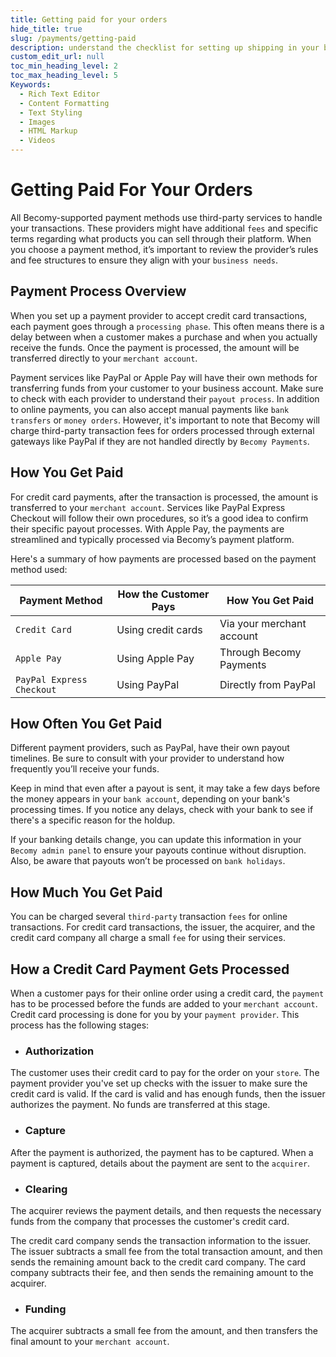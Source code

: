 ```yaml
---
title: Getting paid for your orders
hide_title: true
slug: /payments/getting-paid
description: understand the checklist for setting up shipping in your becomy store.
custom_edit_url: null
toc_min_heading_level: 2
toc_max_heading_level: 5
Keywords:
  - Rich Text Editor
  - Content Formatting
  - Text Styling
  - Images
  - HTML Markup
  - Videos
---
```



<head>
  <meta
    property="twitter:description"
    content="Learn about the payment options, transaction processes, and managing your earnings on Becomy"
  />
  <meta
    property="og:url"
    content="https://docs-becomy.surge.sh/payments/getting-paid"
  />
  <link rel="canonical" href="https://docs-becomy.surge.sh/payments" />
  <link
    rel="alternate"
    href="https://docs-becomy.surge.sh/payments/fr"
    hreflang="fr"
  />
</head>

# Getting Paid For Your Orders

All Becomy-supported payment methods use third-party services to handle your transactions. These providers might have additional `fees` and specific terms regarding what products you can sell through their platform. When you choose a payment method, it’s important to review the provider’s rules and fee structures to ensure they align with your `business needs`.

## Payment Process Overview

When you set up a payment provider to accept credit card transactions, each payment goes through a `processing phase`. This often means there is a delay between when a customer makes a purchase and when you actually receive the funds. Once the payment is processed, the amount will be transferred directly to your `merchant account`.

Payment services like PayPal or Apple Pay will have their own methods for transferring funds from your customer to your business account. Make sure to check with each provider to understand their `payout process`. In addition to online payments, you can also accept manual payments like `bank transfers` or `money orders`. However, it's important to note that Becomy will charge third-party transaction fees for orders processed through external gateways like PayPal if they are not handled directly by `Becomy Payments`.

## How You Get Paid

For credit card payments, after the transaction is processed, the amount is transferred to your `merchant account`. Services like PayPal Express Checkout will follow their own procedures, so it’s a good idea to confirm their specific payout processes. With Apple Pay, the payments are streamlined and typically processed via Becomy’s payment platform.

Here's a summary of how payments are processed based on the payment method used:

| Payment Method            | How the Customer Pays | How You Get Paid          |
| ------------------------- | --------------------- | ------------------------- |
| `Credit Card`             | Using credit cards    | Via your merchant account |
| `Apple Pay`               | Using Apple Pay       | Through Becomy Payments   |
| `PayPal Express Checkout` | Using PayPal          | Directly from PayPal      |

## How Often You Get Paid

Different payment providers, such as PayPal, have their own payout timelines. Be sure to consult with your provider to understand how frequently you’ll receive your funds.

Keep in mind that even after a payout is sent, it may take a few days before the money appears in your `bank account`, depending on your bank's processing times. If you notice any delays, check with your bank to see if there's a specific reason for the holdup.

If your banking details change, you can update this information in your `Becomy admin panel` to ensure your payouts continue without disruption. Also, be aware that payouts won’t be processed on `bank holidays`.

## How Much You Get Paid

You can be charged several `third-party` transaction `fees` for online transactions. For credit card transactions, the issuer, the acquirer, and the credit card company all charge a small `fee` for using their services.

## How a Credit Card Payment Gets Processed

When a customer pays for their online order using a credit card, the `payment` has to be processed before the funds are added to your `merchant account`. Credit card processing is done for you by your `payment provider`. This process has the following stages:

- ### Authorization

The customer uses their credit card to pay for the order on your `store`. The payment provider you've set up checks with the issuer to make sure the credit card is valid. If the card is valid and has enough funds, then the issuer authorizes the payment. No funds are transferred at this stage.

- ### Capture

After the payment is authorized, the payment has to be captured. When a payment is captured, details about the payment are sent to the `acquirer`.

- ### Clearing

The acquirer reviews the payment details, and then requests the necessary funds from the company that processes the customer's credit card.

The credit card company sends the transaction information to the issuer. The issuer subtracts a small fee from the total transaction amount, and then sends the remaining amount back to the credit card company. The card company subtracts their fee, and then sends the remaining amount to the acquirer.

- ### Funding

The acquirer subtracts a small fee from the amount, and then transfers the final amount to your `merchant account`.
